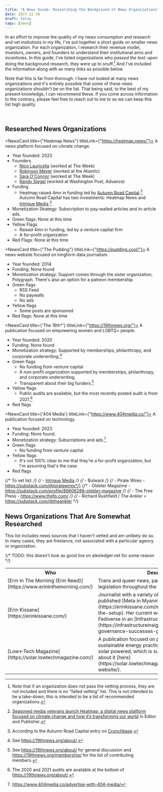 ```yaml
---
title: "A News Guide: Researching the Background of News Organizations"
date: 2023-12-30
draft: false
tags: [news]
---
```



In an effort to improve the quality of my news consumption and research and vet insitutions in my life, I've put together a short guide on smaller news organization.
For each organization, I research their revenue model, investors, owners, and founders to understand their institutional aims and incentivies.
In this guide, I've listed organizations who _passed the test_: upon doing the background research, they were up to snuff.[^1] And I've included the information along with as many links as possible below.

Note that this is far from thorough. I have not looked at many news organizations and it's entirely possible that some of these news organizations shouldn't be on the list.
That being said, to the best of my present knowledge, I can recommend these. If you come across information to the contrary, please feel free to reach out to me to so we can keep this list high quality.

<br />

## Researched News Organizations

<NewsCard title={"Heatmap News"} titleLink={"https://heatmap.news/"}>
A news platform focused on climate change.

- Year founded: 2023
- Founders
  - [Nico Lauricella](https://heatmap.news/u/nicolauricella) (worked at The Week)
  - [Robinson Meyer](https://heatmap.news/u/robinsonmeyer) (worked at the Atlantic)
  - [Sara O'Connor](https://www.linkedin.com/in/sara-o-connor-842a474/) (worked at The Week)
  - [Randy Siegel](https://www.linkedin.com/in/randy-siegel-0269a820/) (worked at Washington Post, Advance)
- Funding
  - Heatmap raised 4mn in funding led by [Autumn Road Capital](https://autumnroad.com/).[^2] Autumn Road Capital has two investments: Heatmap News and [Intrigue Media](https://www.internationalintrigue.io/).[^3]
- Monetization Strategy: Subscription to pay-walled articles and in-article ads.
- Green flags: None at this time
- Yellow Flags
  - Raised 4mn in funding, led by a venture capital firm
  - A for-profit organization
- Red Flags: None at this time

</NewsCard>

<NewsCard title={"The Pudding"} titleLink={"https://pudding.cool/"}>
A news website focused on longform data journalism.

- Year founded: 2014
- Funding: None found
- Monetization strategy: Support comes through the sister organization, Polygraph. There's also an option for a patreon membership.
- Green flags
  - RSS Feed
  - No paywalls
  - No ads
- Yellow flags
  - Some posts are sponsored
- Red flags: None at this time

</NewsCard>

<NewsCard title={'The 19th*'} titleLink={"https://19thnews.org/"}>
A publication focused on empowering women and LGBTQ+ people.

- Year founded: 2020
- Funding: None found
- Monetization strategy: Supported by memberships, philanthropy, and corporate underwriting.[^4]
- Green flags
  - No funding from venture capital
  - A non-profit organization supported by memberships, philanthropy, and corporate underwriting.
  - Transparent about their big funders.[^5]
- Yellow flags
  - Public audits are available, but the most recently posted audit is from 2021.[^6]
- Red flags

</NewsCard>

<NewsCard title={'404 Media'} titleLink={"https://www.404media.co/"}>
A publication focused on technology.

- Year founded: 2023
- Funding: None found.
- Monetization strategy: Subscriptions and ads.[^7]
- Green flags
  - No funding from venture capital
- Yellow flags
  - It's not 100% clear to me that they're a for-profit organization, but I'm assuming that's the case.
- Red flags

</NewsCard>

{/* To vet list: */}
{/* - [Intrigue Media](https://www.internationalintrigue.io/) */}
{/* - Bulwark */}
{/* - Pirate Wires - https://substack.com/@piratewires*/}
{/* - Oldster Magazine - https://substack.com/profile/86606288-oldster-magazine */}
{/* - The Free Press - https://www.thefp.com/ */}
{/* - Richard Rushfield / The Ankler = https://substack.com/@theankler  */}

## News Organizations That Are Somewhat Researched

This list includes news sources that I haven't vetted and am unlikely do so. In many cases, they are freelance, not associated with a particular agency or organization.

{/* TODO: this doesn't look as good live on alexledger.net for some reason */}

<table>
  <tr>
    <th>Who</th>
    <th>Description</th>
  </tr>
  <tr>
    <td>
      [Erin In The Morning (Erin Reed)](https://www.erininthemorning.com/)
    </td>
    <td>
      Trans and queer news, particularly focused on legislation throughout the
      U.S.
    </td>
  </tr>
  <tr>
    <td>[Erin Kissane](https://erinkissane.com/)</td>
    <td>
      Journalist with a variety of focuses. In 2023, Erin published [Meta in
      Myanmar](https://erinkissane.com/meta-in-myanmar-part-i-the-setup). Her
      current work focuses on the Fediverse in an [Infrastructure
      Insights](https://infrastructureinsights.fund/projects/fediverse-governance-successes-gaps/)
      project.
    </td>
  </tr>
  <tr>
    <td>[Low←Tech Magazine](https://solar.lowtechmagazine.com/)</td>
    <td>
      A publication focused on past technologies and sustainable energy
      practices. The website itself is solar powered, which is super cool and
      you can read about it
      [here](https://solar.lowtechmagazine.com/about/the-solar-website/).
    </td>
  </tr>
</table>

[^1]: Note that if an organization does not pass the vetting process, they are not included and there is no "failed vetting" list. This is not intended to be a take-down; this is intended to be a list of recommended organizations.
[^2]: [Seasoned media veterans launch Heatmap, a digital news platform focused on climate change and how it’s transforming our world](https://www.editorandpublisher.com/stories/seasoned-media-veterans-launch-heatmap-a-digital-news-platform-focused-on-climate-change-and-how) in Editor and Publisher.
[^3]: According to the Autumn Road Capital entry on [Crunchbase](https://www.crunchbase.com/organization/autumn-road-capital).
[^4]: See https://19thnews.org/about/.
[^5]: See https://19thnews.org/about/ for general discussion and https://19thnews.org/membership/ for the list of contributing members.
[^6]: The 2020 and 2021 audits are available at the bottom of https://19thnews.org/about/.
[^7]: https://www.404media.co/advertise-with-404-media/
